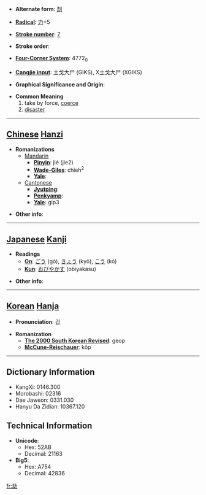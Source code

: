 * '''Alternate form''': [[刦]]

* '''[[Wiktionary:Chinese radical index| Radical]]''': [[Wiktionary:Chinese radical index 力|力]]+5

* '''[[Wiktionary:Chinese total strokes index|Stroke number]]''': [[Wiktionary:Chinese total strokes index 7|7]]

* '''Stroke order''': 

* '''[[Wiktionary:Chinese four corner index|Four-Corner System]]''': 4772<sub>0</sub>

* '''[[Wiktionary:Chinese Cangjie index|Cangjie input]]''': 土戈大尸 (GIKS), X土戈大尸 (XGIKS)

* '''Graphical Significance and Origin''': 

* '''Common Meaning'''
*#take by force, [[coerce]]
*# [[disaster]]


----

== [[Chinese]] [[Hanzi]] ==

* '''Romanizations'''
** [[Mandarin]]
*** '''[[Pinyin]]''': jié (jie2)
*** '''[[Wade-Giles]]''': chieh<sup>2</sup>
*** '''[[Yale]]''': 
**[[Cantonese]]
***'''[[Jyutping]]''':
***'''[[Penkyamp]]''': 
***'''[[Yale]]''': gip3

* '''Other info''': 

----

== [[Japanese]] [[Kanji]] ==

* '''Readings'''
** '''[[On]]''': [[ごう]] (gō), [[きょう]] (kyō), [[こう]] (kō)
** '''[[Kun]]''': [[おびやかす]] (obiyakasu)

* '''Other info''':  

----

== [[Korean]] [[Hanja]] ==

* '''Pronunciation''': 겁

* '''Romanization'''
** '''[[The 2000 South Korean Revised Romanization|The 2000 South Korean Revised]]''': geop
** '''[[McCune-Reischauer]]''': kŏp

----

== Dictionary Information ==

* KangXi: 0146.300
* Morobashi: 02316
* Dae Jaweon: 0331.030
* Hanyu Da Zidian: 10367.120

== Technical Information ==

* '''Unicode''':
** Hex: 52AB
** Decimal: 21163
* '''Big5''':
** Hex: A754
** Decimal: 42836

[[fr:劫]]